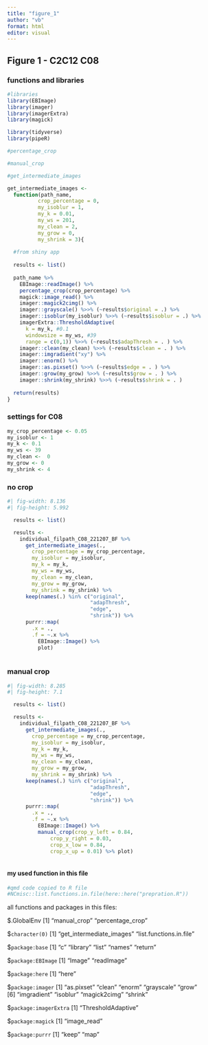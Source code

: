 ```yaml
---
title: "figure_1"
author: "vb"
format: html
editor: visual
---
```


## Figure 1 - C2C12 C08

### functions and libraries

```r

#libraries
library(EBImage)
library(imager)
library(imagerExtra)
library(magick)

library(tidyverse)
library(pipeR)

#percentage_crop

#manual_crop

#get_intermediate_images

get_intermediate_images <- 
  function(path_name,
          crop_percentage = 0,
          my_isoblur = 1, 
          my_k = 0.01, 
          my_ws = 201,
          my_clean = 2,
          my_grow = 0, 
          my_shrink = 3){
  
  #from shiny app 
  
  results <- list()
  
  path_name %>% 
    EBImage::readImage() %>%
    percentage_crop(crop_percentage) %>% 
    magick::image_read() %>%
    imager::magick2cimg() %>%
    imager::grayscale() %>>% (~results$original = .) %>% 
    imager::isoblur(my_isoblur) %>>% (~results$isoblur = .) %>% 
    imagerExtra::ThresholdAdaptive(
      k = my_k, #0.1
      windowsize = my_ws, #39
      range = c(0,1)) %>>% (~results$adapThresh = . ) %>% 
    imager::clean(my_clean) %>>% (~results$clean = . ) %>% 
    imager::imgradient("xy") %>%
    imager::enorm() %>%
    imager::as.pixset() %>>% (~results$edge = . ) %>% 
    imager::grow(my_grow) %>>% (~results$grow = . ) %>%   
    imager::shrink(my_shrink) %>>% (~results$shrink = . )
  
  return(results)
}

```

### settings for C08

```r

my_crop_percentage <- 0.05
my_isoblur <- 1
my_k <- 0.1
my_ws <- 39
my_clean <-  0
my_grow <- 0
my_shrink <- 4

```

### no crop

```r
#| fig-width: 8.136
#| fig-height: 5.992

  results <- list()

  results <- 
    individual_filpath_C08_221207_BF %>%  
      get_intermediate_images(.,
        crop_percentage = my_crop_percentage,
        my_isoblur = my_isoblur,
        my_k = my_k, 
        my_ws = my_ws,
        my_clean = my_clean,
        my_grow = my_grow, 
        my_shrink = my_shrink) %>% 
      keep(names(.) %in% c("original",
                           "adapThresh",
                           "edge",
                           "shrink")) %>% 
      purrr::map(
        .x = .,
        .f = ~.x %>% 
          EBImage::Image() %>%  
          plot)
          
```

### manual crop

```r
#| fig-width: 8.285
#| fig-height: 7.1

  results <- list()

  results <- 
    individual_filpath_C08_221207_BF %>%  
      get_intermediate_images(.,
        crop_percentage = my_crop_percentage,
        my_isoblur = my_isoblur,
        my_k = my_k, 
        my_ws = my_ws,
        my_clean = my_clean,
        my_grow = my_grow, 
        my_shrink = my_shrink) %>% 
      keep(names(.) %in% c("original",
                           "adapThresh",
                           "edge",
                           "shrink")) %>% 
      purrr::map(
        .x = .,
        .f = ~.x %>% 
          EBImage::Image() %>%  
          manual_crop(crop_y_left = 0.84,
              crop_y_right = 0.03,
              crop_x_low = 0.84,
              crop_x_up = 0.01) %>% plot)
  
```

#### my used function in this file

```r

#qmd code copied to R file
#NCmisc::list.functions.in.file(here::here("prepration.R"))

```

all functions and packages in this files:

\$.GlobalEnv \[1\] "manual_crop" "percentage_crop"

\$`character(0)` \[1\] "get_intermediate_images" "list.functions.in.file"

\$`package:base` \[1\] "c" "library" "list" "names" "return"

\$`package:EBImage` \[1\] "Image" "readImage"

\$`package:here` \[1\] "here"

\$`package:imager` \[1\] "as.pixset" "clean" "enorm" "grayscale" "grow"\
\[6\] "imgradient" "isoblur" "magick2cimg" "shrink"

\$`package:imagerExtra` \[1\] "ThresholdAdaptive"

\$`package:magick` \[1\] "image_read"

\$`package:purrr` \[1\] "keep" "map"
